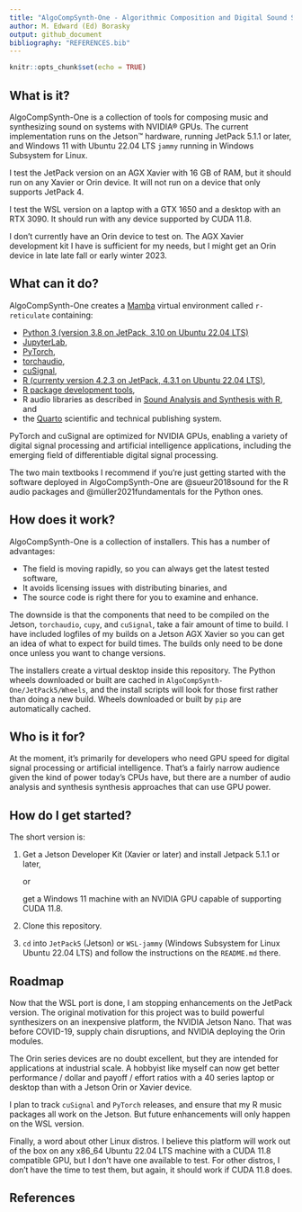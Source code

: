 ```yaml
---
title: "AlgoCompSynth-One - Algorithmic Composition and Digital Sound Synthesis"
author: M. Edward (Ed) Borasky
output: github_document
bibliography: "REFERENCES.bib"
---
```


```r
knitr::opts_chunk$set(echo = TRUE)
```

## What is it?

AlgoCompSynth-One is a collection of tools for composing music and synthesizing
sound on systems with NVIDIA® GPUs. The current implementation runs on
the Jetson™ hardware, running JetPack 5.1.1 or later, and Windows 11 with
Ubuntu 22.04 LTS `jammy` running in Windows Subsystem for Linux.

I test the JetPack version on an AGX Xavier with 16 GB of RAM, but it should
run on any Xavier or Orin device. It will not run on a device that only
supports JetPack 4.

I test the WSL version on a laptop with a GTX 1650 and a desktop with an
RTX 3090. It should run with any device supported by CUDA 11.8.

I don't currently have an Orin device to test on. The AGX Xavier development
kit I have is sufficient for my needs, but I might get an Orin device in late
late fall or early winter 2023.

## What can it do?

AlgoCompSynth-One creates a
[Mamba](https://mamba.readthedocs.io/en/latest/index.html) virtual environment
called `r-reticulate` containing:

- [Python 3 (version 3.8 on JetPack, 3.10 on Ubuntu 22.04 LTS)](https://www.python.org/)
- [JupyterLab](https://jupyter.org/),
- [PyTorch](https://pytorch.org/),
- [torchaudio](https://pytorch.org/audio/stable/index.html),
- [cuSignal](https://github.com/rapidsai/cusignal),
- [R (currenty version 4.2.3 on JetPack, 4.3.1 on Ubuntu 22.04
LTS)](https://www.r-project.org/),
- [R package development tools](https://devtools.r-lib.org/),
- R audio libraries as described in
[Sound Analysis and Synthesis with R](https://link.springer.com/book/10.1007/978-3-319-77647-7), and
- the [Quarto](https://quarto.org/) scientific and technical publishing system.

PyTorch and cuSignal are optimized for NVIDIA GPUs, enabling a variety
of digital signal processing and artificial intelligence applications,
including the emerging field of differentiable digital signal processing.

The two main textbooks I recommend if you're just getting started with the
software deployed in AlgoCompSynth-One are @sueur2018sound for the R audio
packages and @müller2021fundamentals for the Python ones.

## How does it work?

AlgoCompSynth-One is a collection of installers. This has a number of
advantages:

- The field is moving rapidly, so you can always get the latest tested software,
- It avoids licensing issues with distributing binaries, and
- The source code is right there for you to examine and enhance.

The downside is that the components that need to be compiled on the Jetson,
`torchaudio`, `cupy`, and `cuSignal`, take a fair amount of time to
build. I have included logfiles of my builds on a Jetson AGX Xavier so you
can get an idea of what to expect for build times. The builds only need to
be done once unless you want to change versions.

The installers create a virtual desktop inside this repository. The Python
wheels downloaded or built are cached in `AlgoCompSynth-One/JetPack5/Wheels`,
and the install scripts will look for those first rather than doing a new
build. Wheels downloaded or built by `pip` are automatically cached.

## Who is it for?

At the moment, it's primarily for developers who need GPU speed for digital
signal processing or artificial intelligence. That's a fairly narrow audience
given the kind of power today's CPUs have, but there are a number of audio
analysis and synthesis synthesis approaches that can use GPU power.

## How do I get started?

The short version is:

1. Get a Jetson Developer Kit (Xavier or later) and install Jetpack 5.1.1 or later,

    or

    get a Windows 11 machine with an NVIDIA GPU capable of supporting CUDA 11.8.

2. Clone this repository.

3. `cd` into `JetPack5` (Jetson)  or `WSL-jammy` (Windows Subsystem for Linux
Ubuntu 22.04 LTS) and follow the instructions on the `README.md` there.

## Roadmap

Now that the WSL port is done, I am stopping enhancements on the JetPack version.
The original motivation for this project was to build powerful synthesizers on
an inexpensive platform, the NVIDIA Jetson Nano. That was before COVID-19, supply
chain disruptions, and NVIDIA deploying the Orin modules.

The Orin series devices are no doubt excellent, but they are intended for
applications at industrial scale. A hobbyist like myself can now get
better performance / dollar and payoff / effort ratios with a 40 series
laptop or desktop than with a Jetson Orin or Xavier device.

I plan to track `cuSignal` and `PyTorch` releases, and ensure that my R music
packages all work on the Jetson. But future enhancements will only happen on
the WSL version.

Finally, a word about other Linux distros. I believe this platform will work
out of the box on any x86_64 Ubuntu 22.04 LTS machine with a CUDA 11.8
compatible GPU, but I don't have one available to test. For other distros,
I don't have the time to test them, but again, it should work if CUDA 11.8
does.

## References